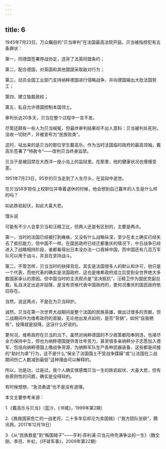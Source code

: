```yaml
---
---
---
```

title: 6
---



1945年7月23日，万众瞩目的“贝当审判”在法国最高法院开庭。贝当被指控犯有五条罪状：

第一，同德国签署停战协定，违背了法英同盟条约；

第二，配合德国，对英国和其他盟国采取敌对行为；

第三，动员全国工业部门支持纳粹德国进行侵略战争，并向德国输出大批法国劳工；

第四，建立独裁政权；

第五，私自允许德国控制本国领土。

审判长达20多天，贝当在整个过程中一言不发。

尽管还颇有一些人为贝当喊冤，但最终审判结果却不出人意料：贝当被判处死刑，没收一切财产，并被宣布为“民族败类”。

这时，站出来的是贝当的那位学生戴高乐。作为当时法国临时政府的最高领袖，戴高乐签署了“特赦令”——改判贝当终身监禁。

贝当于是被囚禁在大西洋一座小岛上的监狱里。在那里，他的健康状况也慢慢变差。

1951年7月23日，95岁的贝当走到了人生尽头，在监狱中逝世。

在贝当58岁担任上校职位并等着退休的时候，他会想到自己暮年的人生是什么样的吗？

如此跌宕起伏，如此大喜大悲。

馒头说

可能有不少人会拿贝当和汪精卫比，但两人还是有区别的，主要是两点。

第一，当时的法国已经被打到瘫痪，又没有什么战略纵深，至少在本土确实已经失去了抵抗能力，但中国不一样。在国民政府已经迁都重庆的情况下，中日战争已经进入了战略相持阶段，谁都看得出日本没办法一口吞掉中国，而中国还有几百万军队可以用于战斗，并且在坚持战斗。

第二，不管怎样，贝当当时的抉择背后，其实是法国很多人的默认和许可，他只是一个代表，而他代表的确实是法国政府，这也是维希政府成立后受到全世界绝大多数国家承认的原因。但中国当时的主流观点是“坚决抵抗”，汪精卫作为国民党副总裁，私自决定出逃并投降，是没有资格代表中国政府的，更何况重庆的国民政府依旧存在。

当然，说这两点，不是在为贝当辩护。

诚然，贝当在第一次世界大战期间是整个法国的民族英雄，做出过很多的贡献，但二战期间作为维希政府的首脑，无论他出发点如何，是否“背锅”，如何“自我牺牲”，投降就是投降，这没什么好说的。

更何况，维希政府在贝当的治下，虽然对纳粹德国的不少政策都阳奉阴违，也竭尽全力保持中立，但也为纳粹德国提供青壮年劳力，甚至很多亲纳粹分子志愿加入德军，包括向纳粹德国上缴战争资源，为纳粹军队生产各种武器装备，这些都是间接的“助纣为虐”行为，这不是什么“保全了法国国土不受战争蹂躏”或“让法国在二战期间伤亡人数减到最低”这种理由可以解释的。

所以，功是功，过是过。我个人确实很感慨贝当一生的跌宕起伏、大喜大悲，但有些原则性的问题，确实是没得辩的。

有时候想想，“急流勇退”也不是没有道理。

本文主要参考来源：

1.《戴高乐与贝当》（蓝沙，《书城》，1999年第2期）

2.《挽救国家危亡的一战老将，二十多年后却沦为卖国贼》（“我方团队张嵚”，腾讯网，2017年12月19日）

3.《从“民族救星”到“叛国贼子”——亨利·菲利浦·贝当元帅充满争议的一生》（魏文刚、李亮、朴虹，《环球军事》，2009年第22期）
